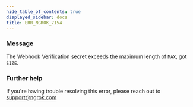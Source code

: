 ```yaml
---
hide_table_of_contents: true
displayed_sidebar: docs
title: ERR_NGROK_7154
---
```


### Message

The Webhook Verification secret exceeds the maximum length of `MAX`, got `SIZE`.

<ErrorDetails />

### Further help

If you're having trouble resolving this error, please reach out to [support@ngrok.com](mailto:support@ngrok.com?subject=Help%20with%20ERR_NGROK_7154)
